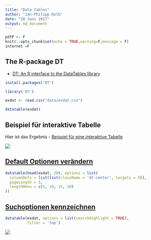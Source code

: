 ```yaml
---
title: "Data Tables"
author: "Jan-Philipp Kolb"
date: "20 Juni 2017"
output: md_document
---
```


```r
pdfP <- F
knitr::opts_chunk$set(echo = TRUE,warning=F,message = F)
internet =F
```


## The R-package DT

- [DT: An R interface to the DataTables library](https://rstudio.github.io/DT/)

```r
install.packages('DT')
```


```r
library('DT')
```

```r
exdat <- read.csv("data/exdat.csv")
```

```r
datatable(exdat)
```

## Beispiel für interaktive Tabelle

Hier ist das Ergebnis - [Beispiel für eine interaktive Tabelle](http://rpubs.com/Japhilko82/osmplzbe)

![](https://raw.githubusercontent.com/Japhilko/RInterfaces/master/slides/figure/RpubsPLZBer.PNG)


## [Default Optionen verändern](http://rstudio.github.io/DT/options.html)

```r
datatable(head(exdat, 20), options = list(
  columnDefs = list(list(className = 'dt-center', targets = 5)),
  pageLength = 5,
  lengthMenu = c(5, 10, 15, 20)
))
```


## [Suchoptionen kennzeichnen](http://rstudio.github.io/DT/006-highlight.html)

```r
datatable(exdat, options = list(searchHighlight = TRUE), 
          filter = 'top')
```

![](https://raw.githubusercontent.com/Japhilko/RInterfaces/master/slides/figure/tbHighlsearch.PNG)

